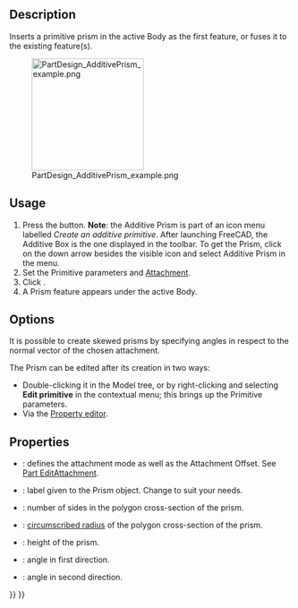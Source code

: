 <languages/>

{{Docnav
|[[PartDesign_AdditiveTorus|Additive torus]]
|[[PartDesign_AdditiveWedge|Additive wedge]]
|[[PartDesign_Workbench|PartDesign]]
|IconL=PartDesign_AdditiveTorus.svg
|IconR=PartDesign_AdditiveWedge.svg
|IconC=Workbench_PartDesign.svg
}}

{{GuiCommand
|Name=PartDesign AdditivePrism
|MenuLocation=Part Design → Create an additive primitive → Additive Prism
|Workbenches=[[PartDesign_Workbench|PartDesign]]
|Version=0.17
|SeeAlso=[[PartDesign_CompPrimitiveAdditive|PartDesign CompPrimitiveAdditive]], [[PartDesign_SubtractivePrism|PartDesign SubtractivePrism]]
}}

==Description==

Inserts a primitive prism in the active Body as the first feature, or fuses it to the existing feature(s).

[[File:PartDesign_AdditivePrism_example.png|200px]]

==Usage==

# Press the {{Button|[[Image:PartDesign AdditivePrism.svg|24px]] '''Additive Prism'''}} button. '''Note''': the Additive Prism is part of an icon menu labelled ''Create an additive primitive''. After launching FreeCAD, the Additive Box is the one displayed in the toolbar. To get the Prism, click on the down arrow besides the visible icon and select Additive Prism in the menu.
# Set the Primitive parameters and [[Part_EditAttachment|Attachment]].
# Click {{Button|OK}}.
# A Prism feature appears under the active Body.

==Options==

It is possible to create skewed prisms by specifying angles in respect to the normal vector of the chosen attachment.

The Prism can be edited after its creation in two ways:
* Double-clicking it in the Model tree, or by right-clicking and selecting '''Edit primitive''' in the contextual menu; this brings up the Primitive parameters.
* Via the [[Property_editor|Property editor]].

==Properties==

* {{PropertyData|Attachment}}: defines the attachment mode as well as the Attachment Offset. See [[Part_EditAttachment|Part EditAttachment]].
* {{PropertyData|Label}}: label given to the Prism object. Change to suit your needs.
* {{PropertyData|Polygon}}: number of sides in the polygon cross-section of the prism.
* {{PropertyData|Circumradius}}: [https://en.wikipedia.org/wiki/Circumscribed_circle circumscribed radius] of the polygon cross-section of the prism.
* {{PropertyData|Height}}: height of the prism.
* {{PropertyData|First Angle}}: angle in first direction.
* {{PropertyData|Second Angle}}: angle in second direction.


{{Docnav
|[[PartDesign_AdditiveTorus|Additive torus]]
|[[PartDesign_AdditiveWedge|Additive wedge]]
|[[PartDesign_Workbench|PartDesign]]
|IconL=PartDesign_AdditiveTorus.svg
|IconR=PartDesign_AdditiveWedge.svg
|IconC=Workbench_PartDesign.svg
}}

{{PartDesign_Tools_navi{{#translation:}}}}
{{Userdocnavi{{#translation:}}}}